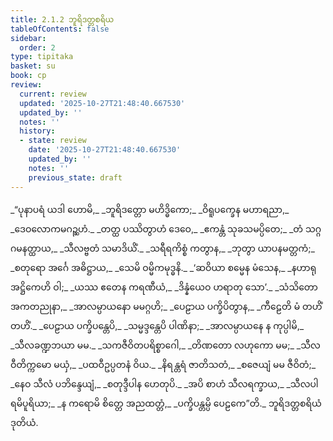 ```yaml
---
title: 2.1.2 ဘူရိဒတ္တစရိယ
tableOfContents: false
sidebar:
  order: 2
type: tipitaka
basket: su
book: cp
review:
  current: review
  updated: '2025-10-27T21:48:40.667530'
  updated_by: ''
  notes: ''
  history:
  - state: review
    date: '2025-10-27T21:48:40.667530'
    updated_by: ''
    notes: ''
    previous_state: draft
---
```



<ReviewStatus review={frontmatter.review} showDetails={true} />

<HypothesisAnnotation frontmatter={frontmatter} />

<DynamicBreadcrumb />

<Division number="11" book="cp" e="ch" v="21" p="400">

<Paragraph number="173" type="verses" book="cp">
_“ပုနာပရံ ယဒါ ဟောမိ,_  
_ဘူရိဒတ္တော မဟိဒ္ဓိကော;_  
_ဝိရူပက္ခေန မဟာရညာ,_  
_ဒေဝလောကမဂဉ္ဆဟံ._  

</Paragraph>

</Division>
<Division number="12" book="cp" e="ch" v="21" p="400">

<Paragraph number="174" type="verses" book="cp">
_တတ္ထ ပဿိတွာဟံ ဒေဝေ,_  
_ဧကန္တံ သုခသမပ္ပိတေ;_  
_တံ သဂ္ဂဂမနတ္ထာယ,_  
_သီလဗ္ဗတံ သမာဒိယိံ._  

</Paragraph>

</Division>
<Division number="13" book="cp" e="ch" v="21" p="400">

<Paragraph number="175" type="verses" book="cp">
_သရီရကိစ္စံ ကတွာန,_  
_ဘုတွာ ယာပနမတ္တကံ;_  
_စတုရော အင်္ဂေ အဓိဋ္ဌာယ,_  
_သေမိ ဝမ္မိကမုဒ္ဓနိ._  

</Paragraph>

</Division>
<Division number="14" book="cp" e="ch" v="21" p="400">

<Paragraph number="176" type="verses" book="cp">
_‘ဆဝိယာ စမ္မေန မံသေန,_  
_နဟာရုအဋ္ဌိကေဟိ ဝါ;_  
_ယဿ ဧတေန ကရဏီယံ,_  
_ဒိန္နံယေဝ ဟရာတု သော’._  

</Paragraph>

</Division>
<Division number="15" book="cp" e="ch" v="21" p="400">

<Paragraph number="177" type="verses" book="cp">
_သံသိတော အကတညုနာ,_  
_အာလမ္ပာယနော မမဂ္ဂဟိ;_  
_ပေဠာယ ပက္ခိပိတွာန,_  
_ကီဠေတိ မံ တဟိံ တဟိံ._  

</Paragraph>

</Division>
<Division number="16" book="cp" e="ch" v="21" p="400">

<Paragraph number="178" type="verses" book="cp">
_ပေဠာယ ပက္ခိပန္တေပိ,_  
_သမ္မဒ္ဒန္တေပိ ပါဏိနာ;_  
_အာလမ္ပာယနေ န ကုပ္ပါမိ,_  
_သီလခဏ္ဍဘယာ မမ._  

</Paragraph>

</Division>
<Division number="17" book="cp" e="ch" v="21" p="400">

<Paragraph number="179" type="verses" book="cp">
_သကဇီဝိတပရိစ္စာဂေါ,_  
_တိဏတော လဟုကော မမ;_  
_သီလဝီတိက္ကမော မယှံ,_  
_ပထဝီဥပ္ပတနံ ဝိယ._  

</Paragraph>

</Division>
<Division number="18" book="cp" e="ch" v="21" p="400">

<Paragraph number="180" type="verses" book="cp">
_နိရန္တရံ ဇာတိသတံ,_  
_စဇေယျံ မမ ဇီဝိတံ;_  
_နေဝ သီလံ ပဘိန္ဒေယျံ,_  
_စတုဒ္ဒီပါန ဟေတုပိ._  

</Paragraph>

</Division>
<Division number="19" book="cp" e="ch" v="21" p="400">

<Paragraph number="181" type="verses" book="cp">
_အပိ စာဟံ သီလရက္ခာယ,_  
_သီလပါရမိပူရိယာ;_  
_န ကရောမိ စိတ္တေ အညထတ္တံ,_  
_ပက္ခိပန္တမ္ပိ ပေဠကေ”တိ._  


</Paragraph>
</Division>

<Paragraph number="182" type="center" book="cp">
ဘူရိဒတ္တစရိယံ ဒုတိယံ.
</Paragraph>